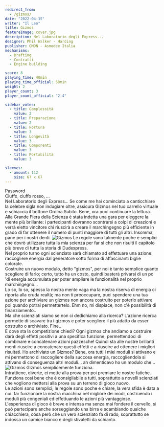 ```yaml
---
redirect_from:
  - /gizmos/
date: "2022-04-15"
writer: "Il Leo"
title: Gizmos
featureImage: cover.jpg
description: Nel Laboratorio degli Express...
designer: Phil Walker - Harding
publisher: CMON - Asmodee Italia
mechanisms:
  - Drafting
  - Contratti
  - Engine building

score: 8
playing_time: 40min
playing_time_official: 50min
weight: 2
player_count: 3
player_count_official: "2-4"

sidebar_votes:
  - title: Complessità
    value: 2
  - title: Preparazione
    value: 2
  - title: Fortuna
    value: 3
  - title: Longevità
    value: 3
  - title: Componenti
    value: 3
  - title: Portabilità
    value: 3

sleeves:
  - amount: 112
    size: 67 x 67
---
```


<Setting>
  Password <br />
  Ciuffo, ciuffo rosso, ...
  <br />
  Nel Laboratorio degli Express… Se come me hai cominciato a canticchiare la celebre
  sigla non indugiare oltre, assicura Gizmos nel tuo carrello virtuale e schiaccia
  il bottone Ordina Subito. Bene, ora puoi continuare la lettura.
  <br />
  Alla Grande Fiera della Scienza è stata indetta una gara per eleggere la mente
  più brillante: i partecipanti dovranno scontrarsi a colpi di creazioni e verrà
  eletto vincitore chi riuscirà a creare il marchingegno più efficiente in grado
  di far ottenere il numero di punti maggiore di tutti gli altri. Insomma, pane per
  i nostri denti.
</Setting>

<img src="./game1.jpg" alt="Gizmos" />

<Rules>
  Le regole sono talmente poche e semplici che dovrò utilizzare tutta la mia
  scienza per far sì che non risulti il capitolo più breve di tutta la storia di
  Dudexpress. <br />
  Nel proprio turno ogni scienziato sarà chiamato ad effettuare una azione: raccogliere
  energia dal generatore sotto forma di affascinanti biglie colorate.
  <br />
  Costruire un nuovo modulo, detto “gizmos", per noi è tanto semplice quanto scegliere
  di farlo; certo, tutto ha un costo, quindi basterà privarsi di un po 'di energia
  accumulata per poter ampliare le funzionalità nel proprio marchingegno. .<br />
  Lo so, lo so, spesso la nostra mente vaga ma la nostra riserva di energia ci
  riporta alla cruda realtà; ma non ti preoccupare, puoi spendere una tua azione
  per archiviare un gizmos non ancora costruito per poterlo attivare poi quando
  potrai permettertelo. Ehm no, mi dispiace, non c'è possibilità di
  finanziamento..
  <br />
  Ma che scienziati siamo se non ci dedichiamo alla ricerca? L'azione ricerca
  permette di scavare tra i gizmos e poter scegliere il più adatto da esser
  costruito o archiviato. Fine..
  <br />E dove sta la competizione chiedi? Ogni gizmos che andiamo a costruire darà
  degli effetti positivi a una specifica funzione, permettendoci di combinare e concatenare
  azioni pazzesche! Quindi sta alle nostre brillanti menti riuscire a concatenare
  questi effetti e a riuscire ad ottenere i migliori risultati. Ho archiviato un
  Gizmos? Bene, ora tutti i miei moduli si attivano e mi permettono di raccogliere
  della succosa energia, raccogliendola si attivano di conseguenza altri moduli...
  ah dimenticavo ho un modulo che…
</Rules>

<img src="./game2.jpg" alt="Gizmos" />

<Feedback>
  Gizmos semplicemente funziona. <br />
  Intrattiene, diverte, ci mette alla prova per poi premiare le nostre fatiche. Funziona
  così bene che è consigliabile a tutti, soprattutto a novelli scienziati che vogliono
  mettersi alla prova su un terreno di gioco nuovo.
  <br />
  Le azioni sono semplici, le regole sono poche e chiare, la vera sfida è data a
  noi: far funzionare la nostra macchina nel migliore dei modi, costruendo i moduli
  più congeniali ed effettuando le azioni più vantaggiose. <br />
  L'esperienza di gioco è breve e intensa ma senza mai fondere il cervello, si
  può partecipare anche sorseggiando una birra e scambiando qualche chiacchiera,
  cosa però che un vero scienziato fa di rado, soprattutto se indossa un camice
  bianco e degli stivaletti da schianto.
</Feedback>
